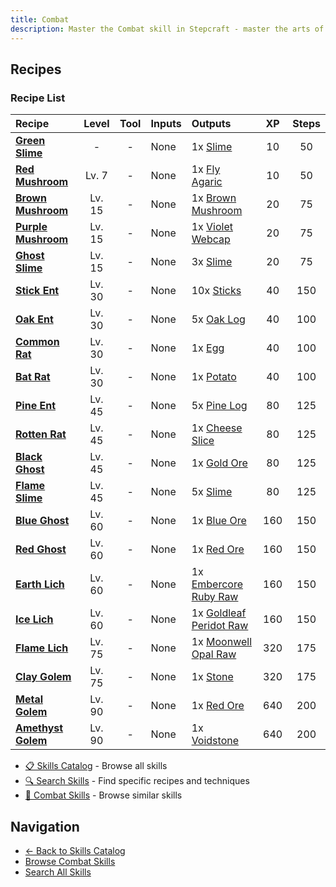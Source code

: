 ```yaml
---
title: Combat
description: Master the Combat skill in Stepcraft - master the arts of war, weapon handling, and tactical combat skills
---
```


## Recipes

### Recipe List

| Recipe | Level | Tool | Inputs | Outputs | XP | Steps |
|:-------|:-----:|:----:|:-------|:--------|:--:|:-----:|
| <a id="green_slime"></a>**[Green Slime](/docs/resources/individual/slime)** | - | - | None | 1x [Slime](/docs/resources/individual/slime) | 10 | 50 |
| <a id="red_mushroom"></a>**[Red Mushroom](/docs/resources/individual/fly_agaric)** | Lv. 7 | - | None | 1x [Fly Agaric](/docs/resources/individual/fly_agaric) | 10 | 50 |
| <a id="brown_mushroom"></a>**[Brown Mushroom](/docs/resources/individual/brown_mushroom)** | Lv. 15 | - | None | 1x [Brown Mushroom](/docs/resources/individual/brown_mushroom) | 20 | 75 |
| <a id="purple_mushroom"></a>**[Purple Mushroom](/docs/resources/individual/violet_webcap)** | Lv. 15 | - | None | 1x [Violet Webcap](/docs/resources/individual/violet_webcap) | 20 | 75 |
| <a id="ghost_slime"></a>**[Ghost Slime](/docs/resources/individual/slime)** | Lv. 15 | - | None | 3x [Slime](/docs/resources/individual/slime) | 20 | 75 |
| <a id="stick_ent"></a>**[Stick Ent](/docs/resources/individual/sticks)** | Lv. 30 | - | None | 10x [Sticks](/docs/resources/individual/sticks) | 40 | 150 |
| <a id="oak_ent"></a>**[Oak Ent](/docs/resources/individual/oak_log)** | Lv. 30 | - | None | 5x [Oak Log](/docs/resources/individual/oak_log) | 40 | 100 |
| <a id="common_rat"></a>**[Common Rat](/docs/resources/individual/egg)** | Lv. 30 | - | None | 1x [Egg](/docs/resources/individual/egg) | 40 | 100 |
| <a id="bat_rat"></a>**[Bat Rat](/docs/resources/individual/potato)** | Lv. 30 | - | None | 1x [Potato](/docs/resources/individual/potato) | 40 | 100 |
| <a id="pine_ent"></a>**[Pine Ent](/docs/resources/individual/pine_log)** | Lv. 45 | - | None | 5x [Pine Log](/docs/resources/individual/pine_log) | 80 | 125 |
| <a id="rotten_rat"></a>**[Rotten Rat](/docs/resources/individual/cheese_slice)** | Lv. 45 | - | None | 1x [Cheese Slice](/docs/resources/individual/cheese_slice) | 80 | 125 |
| <a id="black_ghost"></a>**[Black Ghost](/docs/resources/individual/gold_ore)** | Lv. 45 | - | None | 1x [Gold Ore](/docs/resources/individual/gold_ore) | 80 | 125 |
| <a id="flame_slime"></a>**[Flame Slime](/docs/resources/individual/slime)** | Lv. 45 | - | None | 5x [Slime](/docs/resources/individual/slime) | 80 | 125 |
| <a id="blue_ghost"></a>**[Blue Ghost](/docs/resources/individual/blue_ore)** | Lv. 60 | - | None | 1x [Blue Ore](/docs/resources/individual/blue_ore) | 160 | 150 |
| <a id="red_ghost"></a>**[Red Ghost](/docs/resources/individual/red_ore)** | Lv. 60 | - | None | 1x [Red Ore](/docs/resources/individual/red_ore) | 160 | 150 |
| <a id="earth_lich"></a>**[Earth Lich](/docs/resources/individual/embercore_ruby_raw)** | Lv. 60 | - | None | 1x [Embercore Ruby Raw](/docs/resources/individual/embercore_ruby_raw) | 160 | 150 |
| <a id="ice_lich"></a>**[Ice Lich](/docs/resources/individual/goldleaf_peridot_raw)** | Lv. 60 | - | None | 1x [Goldleaf Peridot Raw](/docs/resources/individual/goldleaf_peridot_raw) | 160 | 150 |
| <a id="flame_lich"></a>**[Flame Lich](/docs/resources/individual/moonwell_opal_raw)** | Lv. 75 | - | None | 1x [Moonwell Opal Raw](/docs/resources/individual/moonwell_opal_raw) | 320 | 175 |
| <a id="clay_golem"></a>**[Clay Golem](/docs/resources/individual/stone)** | Lv. 75 | - | None | 1x [Stone](/docs/resources/individual/stone) | 320 | 175 |
| <a id="metal_golem"></a>**[Metal Golem](/docs/resources/individual/red_ore)** | Lv. 90 | - | None | 1x [Red Ore](/docs/resources/individual/red_ore) | 640 | 200 |
| <a id="amethyst_golem"></a>**[Amethyst Golem](/docs/resources/individual/voidstone)** | Lv. 90 | - | None | 1x [Voidstone](/docs/resources/individual/voidstone) | 640 | 200 |## Related Content

- [📋 Skills Catalog](/docs/skills) - Browse all skills
- [🔍 Search Skills](/search) - Find specific recipes and techniques
- [📝 Combat Skills](/docs/skills#combat) - Browse similar skills

## Navigation

- [← Back to Skills Catalog](/docs/skills)
- [Browse Combat Skills](/docs/skills#combat)
- [Search All Skills](/search)
